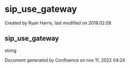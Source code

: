 
# sip_use_gateway 

 Created by  Ryan Harris, last modified on 2018.02.08

## sip_use_gateway

string

Document generated by Confluence on nov 11, 2022 04:24
